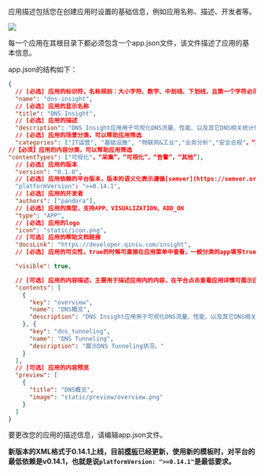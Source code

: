 应用描述包括您在创建应用时设置的基础信息，例如应用名称、描述、开发者等。

![](http://pw7x36qrk.bkt.clouddn.com/app.png)

每一个应用在其根目录下都必须包含一个app.json文件，该文件描述了应用的基本信息。

app.json的结构如下：

```json
{
  // [必选] 应用的标识符，名称规则：大小字符、数字、中划线、下划线，且第一个字符必须是字符。 
  "name": "dns-insight",
  // [必选] 应用的显示名称
  "title": "DNS Insight",
  // [必选] 应用的描述
  "description": "DNS Insight应用用于可视化DNS流量、性能、以及其它DNS相关统计信息，并帮助查明错误和异常。",
  // [必选] 应用的场景分类，可以帮助应用筛选
  "categories": ["IT运营", "基础设施", "物联网&工业","业务分析","安全合规"，“其他”],
//【必须】应用的内容分类，可以帮助应用筛选
"contentTypes": ["可视化"，“采集”，“可视化”，“告警”，“其他”],
  // [必选] 应用的版本
  "version": "0.1.0",
  // [必选] 应用依赖的平台版本，版本的语义化表示遵循[semver](https://semver.org/lang/zh-CN/)规范
  "platformVersion": ">=0.14.1",
  // [必选] 应用的开发者
  "authors": ["pandora"],
  // [必选] 应用的类型，支持APP、VISUALIZATION、ADD_ON
  "type": "APP",
  // [必选] 应用的logo
  "icon": "static/icon.png",
  // [可选] 应用的帮助文档链接
  "docsLink": "https://developer.qiniu.com/insight",
  // [必选] 应用的可见性，true的时候可直接在应用菜单中查看，一般分类的app填写true，辅助工具类填写true

  "visible": true,

  // [可选] 应用的内容描述，主要用于描述应用内的内容，在平台点击查看应用详情可展示应用内容
  "contents": [
    {
      "key": "overview",
      "name": "DNS概览",
      "description": "DNS Insight应用用于可视化DNS流量、性能、以及其它DNS相关统计信息，并帮助查明错误和异常。"
    }, {
      "key": "dns_tunneling",
      "name": "DNS Tunneling",
      "description": "展示DNS Tunneling状况。"
    }
  ],
  // [可选] 应用的内容预览
  "preview": [
    {
      "title": "DNS概览",
      "image": "static/preview/overview.png"
    }
  ]
}

```

要更改您的应用的描述信息，请编辑app.json文件。

**新版本的XML格式于0.14.1上线，目前[模板](/express/extend/6554/download-template)已经更新，使用新的模板时，对平台的最低依赖是v0.14.1，也就是说`platformVersion: ">=0.14.1"`是最低要求。**


